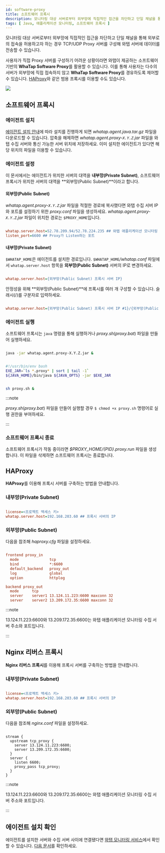 ```yaml
---
id: software-proxy
title: 소프트웨어 프록시
description: 모니터링 대상 서버로부터 외부망에 직접적인 접근을 차단하고 단일 채널을 통해 외부 접속을 허용할 수 있습니다.
tags: [ Java, 애플리케이션 모니터링, 소프트웨어 프록시 ]
---
```


모니터링 대상 서버로부터 외부망에 직접적인 접근을 차단하고 단일 채널을 통해 외부로의 접속을 허용하고자 하는 경우 TCP/UDP Proxy
서버를 구성해 와탭 서버에 데이터를 전송할 수 있습니다.

사용자가 직접 Proxy 서버를 구성하기 어려운 상황이라면 와탭이 제공하는 소프트웨어 기반의 **WhaTap Software Proxy**를 활용할 수 있습니다. 
이를 통해 사용자는 다수의 서버가 외부망에 직접 접속하지 않고 **WhaTap Software Proxy**를 경유하도록 제어할 수 있습니다. [HAProxy](https://www.haproxy.org)와 같은 범용 프록시를 이용할 수도 있습니다.

![](/img/software_proxy.jpg)

## 소프트웨어 프록시

### 에이전트 설치

[에이전트 설치 안내](install-agent#download-agent)에 따라 설치를 진행하게 되면 *whatap.agent.java.tar.gz* 파일을 다운로드할 수 있습니다. 압축을 해제하면 *whatap.agent.proxy-`X.Y.Z`.jar* 파일을 와탭 수집 서버와 통신 가능한 서버 위치에 저장하세요. 이미 설치한 에이전트가 있다면 해당 위치의 파일을 이용할 수 있습니다.

### 에이전트 설정

이 문서에서는 에이전트가 위치한 서버의 대역을 **내부망(Private Subnet)**, 소프트웨어 프록시가 위치한 서버의 대역을 **외부망(Public Subnet)**이라고 합니다.

#### 외부망(Public Subnet)

*whatap.agent.proxy-`X.Y.Z`.jar* 파일을 적절한 경로에 복사했다면 와탭 수집 서버 IP와 포트를 설정하기 위한 *proxy.conf* 파일을 생성하세요. *whatap.agent.proxy-`X.Y.Z`.jar* 파일이 위치한 경로는 `$PROXY_HOME`입니다.

```ini title='$PROXY_HOME/proxy.conf'

whatap.server.host=52.78.209.94/52.78.224.235 ## 와탭 애플리케이션 모니터링 수집 서버 주소
listen_port=6600 ## Proxy가 Listen하는 포트

```

#### 내부망(Private Subnet)

`$WHATAP_HOME`은 에이전트를 설치한 경로입니다. `$WHATAP_HOME`*/whatap.conf* 파일에서 `whatap.server.host` 항목을 **외부망(Public Subnet)** 서버의 IP로 변경하세요.

```ini title='$WHATAP_HOME/whatap.conf'

whatap.server.host={외부망(Public Subnet) 프록시 서버 IP}

```

안정성을 위해 **외부망(Public Subnet)**에 프록시를 여러 개 구성할 수 있습니다. 슬래시(/)를 구분자로 입력하세요.

```ini title='$WHATAP_HOME/whatap.conf'

whatap.server.host={외부망(Public Subnet) 프록시 서버 IP #1}/{외부망(Public Subnet) 프록시 서버 IP #2} 

```

### 에이전트 실행

소프트웨어 프록시는 `java` 명령을 통해 실행하거나 *proxy.sh*(*proxy.bat*) 파일을 만들어 실행하세요.

```bash title='java 명령'

java -jar whatap.agent.proxy-X.Y.Z.jar &

```

```bash title='proxy.sh (Windows: proxy.bat)'

#!/usr/bin/env bash 
EXE_JAR=`ls *.proxy* | sort | tail -1` 
${JAVA_HOME}/bin/java ${JAVA_OPTS} -jar $EXE_JAR

```

```bash

sh proxy.sh &

```

:::note

*proxy.sh*(*proxy.bat*) 파일을 만들어 실행할 경우 `$ chmod +x proxy.sh` 명령어로 실행 권한을 부여하세요.

:::

### 소프트웨어 프록시 종료

소프트웨어 프록시가 작동 중이라면 *$PROXY_HOME/{PID}.proxy.run* 파일을 생성합니다. 이 파일을 삭제하면 소프트웨어 프록시는 종료합니다.


## HAProxy

**HAProxy**를 이용해 프록시 서버를 구축하는 방법을 안내합니다.

### 내부망(Private Subnet)

```ini title='$WHATAP_HOME/whatap.conf'

license=<프로젝트 액세스 키>
whatap.server.host=192.168.203.60 ## 프록시 서버의 IP

```

### 외부망(Public Subnet)

다음을 참조해 *haproxy.cfg* 파일을 설정하세요.

```ini title='/etc/haproxy/haproxy.cfg'

frontend proxy_in
  mode              tcp
  bind              *:6600
  default_backend   proxy_out
  log               global
  option            httplog

backend proxy_out
  mode      tcp
  server    server1 13.124.11.223:6600 maxconn 32 
  server    server2 13.209.172.35:6600 maxconn 32

```

:::note

13.124.11.223:6600와 13.209.172.35:6600는 와탭 애플리케이션 모니터링 수집 서버 주소와 포트입니다.

:::

## Nginx 리버스 프록시

**Nginx 리버스 프록시**를 이용해 프록시 서버를 구축하는 방법을 안내합니다.

### 내부망(Private Subnet)

```ini title='$WHATAP_HOME/whatap.conf'

license=<프로젝트 액세스 키>
whatap.server.host=192.168.203.60 ## 프록시 서버의 IP

```

### 외부망(Public Subnet)

다음을 참조해 *nginx.conf* 파일을 설정하세요.

```apacheconf title='/etc/nginx/nginx.conf'

stream {
  upstream tcp_proxy {
    server 13.124.11.223:6600;
    server 13.209.172.35:6600;
  }
  server {
    listen 6600;
    proxy_pass tcp_proxy;
  }
}

```

:::note

13.124.11.223:6600와 13.209.172.35:6600는 와탭 애플리케이션 모니터링 수집 서버 주소와 포트입니다.

:::

## 에이전트 설치 확인

에이전트를 설치한 서버와 수집 서버 사이에 연결됐다면 [와탭 모니터링 서비스](https://service.whatap.io)에서 확인할 수 있습니다. [다음 문서](install-check)를 확인하세요.